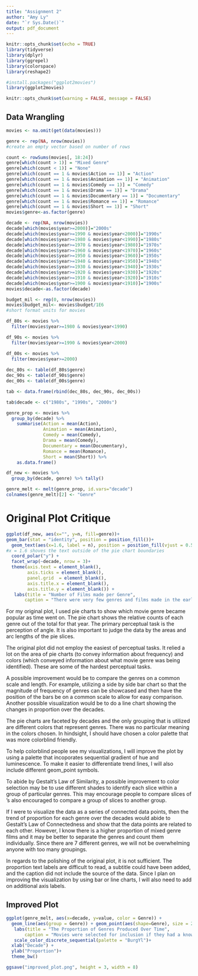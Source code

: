 ---
title: "Assignment 2"
author: "Amy Ly"
date: "`r Sys.Date()`"
output: pdf_document
---

```{r setup, include=FALSE}
knitr::opts_chunk$set(echo = TRUE)
library(tidyverse)
library(dplyr)
library(ggrepel)
library(colorspace)
library(reshape2)

#install.packages("ggplot2movies")
library(ggplot2movies)

knitr::opts_chunk$set(warning = FALSE, message = FALSE)
```

## Data Wrangling

```{r, include = FALSE}

movies <- na.omit(get(data(movies)))

genre <- rep(NA, nrow(movies)) 
#create an empty vector based on number of rows

count <- rowSums(movies[, 18:24])
genre[which(count > 1)] = "Mixed Genre"
genre[which(count < 1)] = "None"
genre[which(count == 1 & movies$Action == 1)] = "Action"
genre[which(count == 1 & movies$Animation == 1)] = "Animation"
genre[which(count == 1 & movies$Comedy == 1)] = "Comedy"
genre[which(count == 1 & movies$Drama == 1)] = "Drama"
genre[which(count == 1 & movies$Documentary == 1)] = "Documentary"
genre[which(count == 1 & movies$Romance == 1)] = "Romance"
genre[which(count == 1 & movies$Short == 1)] = "Short"
movies$genre<-as.factor(genre)

decade <- rep(NA, nrow(movies))
decade[which(movies$year>=2000)]="2000s"
decade[which(movies$year>=1990 & movies$year<2000)]="1990s"
decade[which(movies$year>=1980 & movies$year<1990)]="1980s"
decade[which(movies$year>=1970 & movies$year<1980)]="1970s"
decade[which(movies$year>=1960 & movies$year<1970)]="1960s"
decade[which(movies$year>=1950 & movies$year<1960)]="1950s"
decade[which(movies$year>=1940 & movies$year<1950)]="1940s"
decade[which(movies$year>=1930 & movies$year<1940)]="1930s"
decade[which(movies$year>=1920 & movies$year<1930)]="1920s"
decade[which(movies$year>=1910 & movies$year<1920)]="1910s"
decade[which(movies$year>=1900 & movies$year<1910)]="1900s"
movies$decade<-as.factor(decade)

budget_mil <- rep(0, nrow(movies))
movies$budget_mil<- movies$budget/1E6
#short format units for movies

df_80s <- movies %>% 
  filter(movies$year>=1980 & movies$year<1990) 

df_90s <- movies %>% 
  filter(movies$year>=1990 & movies$year<2000) 

df_00s <- movies %>% 
  filter(movies$year>=2000) 
  
dec_80s <- table(df_80s$genre) 
dec_90s <- table(df_90s$genre)
dec_00s <- table(df_00s$genre)

tab <- data.frame(rbind(dec_80s, dec_90s, dec_00s))

tab$decade <- c("1980s", "1990s", "2000s")

genre_prop <- movies %>% 
  group_by(decade) %>% 
    summarise(Action = mean(Action), 
              Animation = mean(Animation), 
              Comedy = mean(Comedy),
              Drama = mean(Comedy), 
              Documentary = mean(Documentary),
              Romance = mean(Romance),
              Short = mean(Short)) %>% 
    as.data.frame()

df_new <- movies %>% 
  group_by(decade, genre) %>% tally()

genre_melt <- melt(genre_prop, id.vars="decade")
colnames(genre_melt)[2] <- "Genre"

```

# Original Plot Critique

```{r, echo = FALSE}
ggplot(df_new, aes(x="", y=n, fill=genre))+ 
geom_bar(stat = "identity", position = position_fill())+
  geom_text(aes(x=1.6, label = n), position = position_fill(vjust = 0.5), size =2) +
#x = 1.6 shoves the text outside of the pie chart boundaries 
  coord_polar("y") +
  facet_wrap(~decade, nrow = 3)+
  theme(axis.text = element_blank(),
        axis.ticks = element_blank(),
        panel.grid  = element_blank(), 
        axis.title.x = element_blank(), 
        axis.title.y = element_blank()) +
   labs(title = "Number of Films made per Genre",
       caption = "There were very few genres and films made in the early 1900s\n Many films by the 2000s are of mixed genres.")

```

For my original plot, I used pie charts to show which movie genre became popular as time went on. The pie chart shows the relative counts of each genre out of the total for that year. The primary perceptual task is the perception of angle. It is also important to judge the data by the areas and arc lengths of the pie slices.

The original plot did not employ the easiest of perceptual tasks. It relied a lot on the area of pie charts (to
convey information about frequency) and colors (which conveyed information about what movie genre was being identified). These are some of the hardest perceptual tasks.

A possible improvement would be to compare the genres on a common scale and length. For example, utilizing a side by side bar chart so that the magnitude of
frequency of genres can be showcased and then have the position of the bars be on a common scale to allow for easy comparison. Another possible visualization would be to do a line chart showing the changes in proportion over the decades. 

The pie charts are faceted by decades and the only grouping that is utilized are different colors that represent genres. There was no particular meaning in the colors chosen. In hindsight, I should have chosen a color palette that was more colorblind friendly. 

To help colorblind people see my visualizations, I will improve the plot by using a palette that incoporates sequential gradient of hue and luminescence. To make it easier to differentiate trend lines, I will also include different geom_point symbols.

To abide by Gestalt's Law of Similarity, a possible improvement to color selection may be to use different shades to identify each slice within a group of particular genres. This may encourage people to compare slices of ’s also encouraged to compare a group of slices to another group. 

If I were to visualize the data as a series of connected data points, then the trend of proportion for each genre over the decades would abide to Gestalt's Law of Connectedness and show that the data points are related to each other. However, I know there is a higher proportion of mixed genre films and it may be better to separate the genres and count them individually. Since there are 7 different genres, we will not be overwhelming anyone with too many groupings. 

In regards to the polishing of the original plot, it is not sufficient. The proportion text labels are difficult to read, a subtitle could have been added, and the caption did not include the source of the data. Since I plan on improving the visualization by using bar or line charts, I will also need to add on additional axis labels. 


## Improved Plot

```{r, echo = FALSE}
ggplot(genre_melt, aes(x=decade, y=value, color = Genre)) + 
  geom_line(aes(group = Genre)) + geom_point(aes(shape=Genre), size = 2.5)+ 
   labs(title = "The Proportion of Genres Produced Over Time",
       caption = "Movies were selected for inclusion if they had a known \n length and had been rated by at least one imdb user.")+
   scale_color_discrete_sequential(palette = "BurgYl")+
  xlab("Decade") + 
  ylab("Proportion")+
  theme_bw()

ggsave("improved_plot.png", height = 3, width = 8)
```


